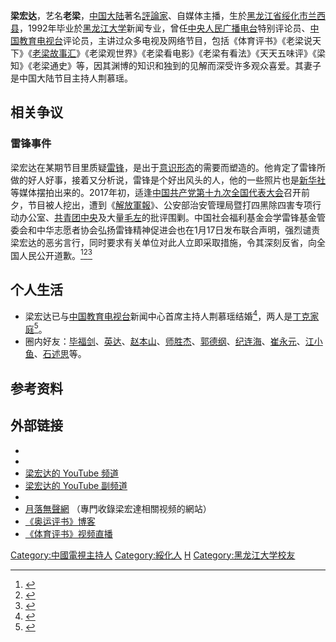 {{缺少信息|人物生平、节目、评价}}
{{BLPsources}}
{{NoteTA |G1=IT |1=zh-cn:主播; zh-tw:實況主;}}
{{Infobox person
| name                 = 梁宏达
| image                = 
| image_size           = 
| caption              = 
| gender               = 男
| birth_date           = {{Birth date and age|1972|2|20}}
| birth_place          = {{CHN}}[[黑龙江省|黑龙江省]][[绥化市|绥化市]][[兰西县|兰西县]]
| residence            = {{CHN}}[[北京市|北京市]]
| nationality          = {{PRC}}
| alma_mater           = [[黑龙江大学|黑龙江大学]]
| occupation           = [[评论员|评论员]]，网络主播，杂志编辑，主持人，记者
| notable_works        = 《体育评书》《老梁说天下》《[[老梁故事汇|老梁故事汇]]》《老梁观世界》等
| spouse               = 荆慕瑶
| children             = 无（[[丁克家庭|丁克家庭]]）
| module               = {{Infobox YouTube personality
| embed                = yes
| channel_url          = UCr_F4Y9iboUKlg_ZPm4jkVQ
| channel_display_name = 老梁
| years_active         = 2020年3月至今{{r|YouTube}}
| subscribers          = 24.5万
| subscriber_date      = 2021年10月12日{{r|YouTube}}
| views                = 2597.94万次
| view_date            = 2021年10月12日{{r|YouTube}}
}} }}

'''梁宏达'''{{BD|1972年|2月20日}}，艺名'''老梁'''，[[中国大陆|中国大陆]]著名[[評論家|評論家]]、自媒体主播，生於[[黑龙江省|黑龙江省]][[绥化市|绥化市]][[兰西县|兰西县]]，1992年毕业於[[黑龙江大学|黑龙江大学]]新闻专业，曾任[[中央人民广播电台|中央人民广播电台]]特别评论员、[[中国教育电视台|中国教育电视台]]评论员，主讲过众多电视及网络节目，包括《体育评书》《老梁说天下》《[[老梁故事汇|老梁故事汇]]》《老梁观世界》《老梁看电影》《老梁有看法》《天天五味评》《梁知》《老梁通史》等，因其渊博的知识和独到的见解而深受许多观众喜爱。其妻子是中国大陆节目主持人荆慕瑶。

==相关争议==
===雷锋事件===
梁宏达在某期节目里质疑[[雷锋|雷锋]]，是出于[[意識形態|意识形态]]的需要而塑造的。他肯定了雷锋所做的好人好事，接着又分析说，雷锋是个好出风头的人，他的一些照片也是[[新华社|新华社]]等媒体摆拍出来的。2017年初，适逢[[中国共产党第十九次全国代表大会|中国共产党第十九次全国代表大会]]召开前夕，节目被人挖出，遭到《[[解放軍報|解放軍報]]》、公安部治安管理局暨打四黑除四害专项行动办公室、[[共青团中央|共青团中央]]及大量[[毛左|毛左]]的批评围剿。中国社会福利基金会学雷锋基金管委会和中华志愿者协会弘扬雷锋精神促进会也在1月17日发布联合声明，强烈谴责梁宏达的恶劣言行，同时要求有关单位对此人立即采取措施，令其深刻反省，向全国人民公开道歉。<ref>{{Cite web|url=https://www.rfa.org/mandarin/yataibaodao/zhengzhi/yf1-01192017103554.html|title=中国极左思潮蔓延 梁宏达质疑雷锋遭围剿|access-date=2018-06-28|work=[[自由亚洲电台|自由亚洲电台]]|archive-date=2018-06-28|archive-url=https://web.archive.org/web/20180628124903/https://www.rfa.org/mandarin/yataibaodao/zhengzhi/yf1-01192017103554.html|dead-url=no}}</ref><ref>{{Cite web|url=http://opinion.huanqiu.com/1152/2017-01/10003370.html|author=陶克|title=片面取材就是抹黑诋毁英雄|access-date=2018-06-28|website=[[环球网|环球网]]|archive-date=2018-06-28|archive-url=https://web.archive.org/web/20180628124850/http://opinion.huanqiu.com/1152/2017-01/10003370.html|dead-url=no}}</ref><ref>{{Cite web|url=http://info.51.ca/news/china/2017-01/502172.html|title=中国军方、公安部门怒批梁宏达:英雄岂容抹黑|accessdate=2018-06-28|work=51 新闻|archive-date=2019-11-30|archive-url=https://web.archive.org/web/20191130104312/https://info.51.ca/news/china/2017-01/502172.html|dead-url=no}}</ref>

==个人生活==
* 梁宏达已与[[中国教育电视台|中国教育电视台]]新闻中心首席主持人荆慕瑶结婚<ref>{{Cite web|url=http://news.eastday.com/s/20161007/u1ai9788458.html|title=梁宏达“老梁”的老婆荆慕瑶近照曝光，比老梁小四岁|website=[[东方网|东方网]]|access-date=2018-06-28|archive-date=2018-06-28|archive-url=https://web.archive.org/web/20180628124818/http://news.eastday.com/s/20161007/u1ai9788458.html|dead-url=no}}</ref>，两人是[[丁克家庭|丁克家庭]]<ref>{{Cite web |url=https://news.china.com/socialgd/10000169/20161224/30110230_all.html |title=老梁亲口告诉你和40岁妻子至今没有孩子的真实原因 |website=[[中华网|中华网]] |access-date=2018-08-02 |archive-date=2018-08-02 |archive-url=https://web.archive.org/web/20180802223531/https://news.china.com/socialgd/10000169/20161224/30110230_all.html |dead-url=no }}</ref>{{需要更好来源}}。
* 圈内好友：[[毕福剑|毕福剑]]、[[英达|英达]]、[[赵本山|赵本山]]、[[师胜杰|师胜杰]]、[[郭德纲|郭德纲]]、[[纪连海|纪连海]]、[[崔永元|崔永元]]、[[江小鱼|江小鱼]]、[[石述思|石述思]]等。

==参考资料==
{{Reflist|refs=
<ref name="YouTube">{{cite web |title=老梁 |url=https://www.youtube.com/channel/UCr_F4Y9iboUKlg_ZPm4jkVQ/about |website=''[[YouTube|YouTube]]'' |access-date=2021-10-12 |archive-date=2021-10-29 |archive-url=https://web.archive.org/web/20211029180529/https://www.youtube.com/channel/UCr_F4Y9iboUKlg_ZPm4jkVQ/about |dead-url=no }}</ref>
}}

==外部链接==
* {{weibo|1601814032}}
* {{sinablog|lianghongda}}
* [https://www.youtube.com/channel/UCr_F4Y9iboUKlg_ZPm4jkVQ 梁宏达的 YouTube 频道] {{Wayback|url=https://www.youtube.com/channel/UCr_F4Y9iboUKlg_ZPm4jkVQ |date=20211221121054 }}
* [https://www.youtube.com/channel/UCNE3Tho7XQ39iSUTafPmMpQ 梁宏达的 YouTube 副频道] {{Wayback|url=https://www.youtube.com/channel/UCNE3Tho7XQ39iSUTafPmMpQ |date=20210927183731 }}
* {{facebook|laoliang2020}}
* [http://www.ylws.net/ 月落無聲網] {{Wayback|url=http://www.ylws.net/ |date=20171107104306 }}（專門收錄梁宏達相關视频的網站）
* [http://blog.sina.com.cn/aoyunpingshu2008 《奥运评书》博客] {{Wayback|url=http://blog.sina.com.cn/aoyunpingshu2008 |date=20140513112154 }}
* [https://web.archive.org/web/20140513082351/http://2008.qq.com/zt/2007/cnr/index.htm 《体育评书》视频直播]

[[Category:中國電視主持人|Category:中國電視主持人]]
[[Category:綏化人|Category:綏化人]]
[[Category:梁姓|H]]
[[Category:黑龙江大学校友|Category:黑龙江大学校友]]